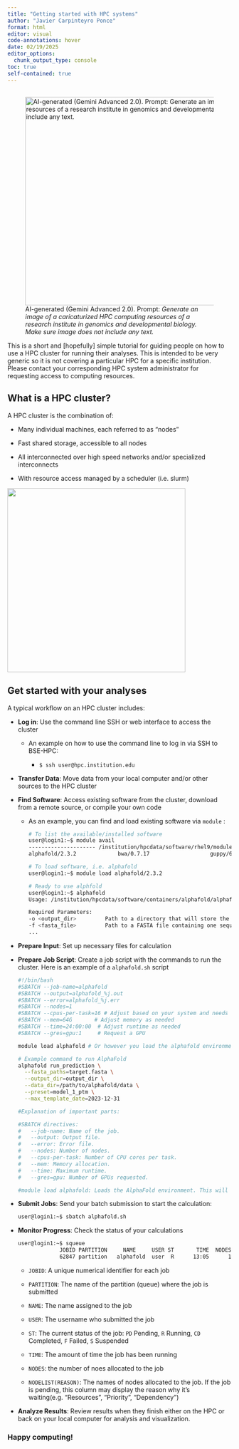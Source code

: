 ```yaml
---
title: "Getting started with HPC systems"
author: "Javier Carpinteyro Ponce"
format: html
editor: visual
code-annotations: hover
date: 02/19/2025
editor_options: 
  chunk_output_type: console
toc: true
self-contained: true
---
```


## 

![AI-generated (Gemini Advanced 2.0). Prompt: *Generate an image of a caricaturized HPC computing resources of a research institute in genomics and developmental biology. Make sure image does not include any text.*](images/Gemini_Generated_Image_drwfmadrwfmadrwf.jpeg){fig-alt="Prompt: Generate an image of a caricaturized HPC computing resources of a research institute in genomics and developmental biology. Make sure image does not contain any text" width="686" height="468"}

This is a short and \[hopefully\] simple tutorial for guiding people on how to use a HPC cluster for running their analyses. This is intended to be very generic so it is not covering a particular HPC for a specific institution. Please contact your corresponding HPC system administrator for requesting access to computing resources.

## What is a HPC cluster?

A HPC cluster is the combination of:

-   Many individual machines, each referred to as "nodes"

-   Fast shared storage, accessible to all nodes

-   All interconnected over high speed networks and/or specialized interconnects

-   With resource access managed by a scheduler (i.e. slurm)

![](images/ChatGPT%20Image%20Jul%201,%202025%20at%2003_24_05%20PM.png){fig-align="center" width="400" height="413"}

## Get started with your analyses

A typical workflow on an HPC cluster includes:

-   **Log in**: Use the command line SSH or web interface to access the cluster

    -   An example on how to use the command line to log in via SSH to BSE-HPC:

        -   `$ ssh user@hpc.institution.edu`

-   **Transfer Data**: Move data from your local computer and/or other sources to the HPC cluster

-   **Find Software**: Access existing software from the cluster, download from a remote source, or compile your own code

    -   As an example, you can find and load existing software via `module` :

        ``` bash
        # To list the available/installed software
        user@login1:~$ module avail
        --------------------- /institution/hpcdata/software/rhel9/modules/bio ---------------------------------   
        alphafold/2.3.2             bwa/0.7.17                   guppy/6.0.1           metaxa2/2.2.3            

        # To load software, i.e. alphafold
        user@login1:~$ module load alphafold/2.3.2

        # Ready to use alphfold
        user@login1:~$ alphafold
        Usage: /institution/hpcdata/software/containers/alphafold/alphafold_2.3.2.sh <OPTIONS>

        Required Parameters:
        -o <output_dir>         Path to a directory that will store the results.
        -f <fasta_file>         Path to a FASTA file containing one sequence
        ...
        ```

-   **Prepare Input**: Set up necessary files for calculation

-   **Prepare Job Script**: Create a job script with the commands to run the cluster. Here is an example of a `alphafold.sh` script

    ``` bash
    #!/bin/bash
    #SBATCH --job-name=alphafold
    #SBATCH --output=alphafold_%j.out
    #SBATCH --error=alphafold_%j.err
    #SBATCH --nodes=1
    #SBATCH --cpus-per-task=16 # Adjust based on your system and needs
    #SBATCH --mem=64G       # Adjust memory as needed
    #SBATCH --time=24:00:00  # Adjust runtime as needed
    #SBATCH --gres=gpu:1     # Request a GPU

    module load alphafold # Or however you load the alphafold environment

    # Example command to run AlphaFold
    alphafold run_prediction \
      --fasta_paths=target.fasta \
      --output_dir=output_dir \
      --data_dir=/path/to/alphafold/data \
      --preset=model_1_ptm \
      --max_template_date=2023-12-31

    #Explanation of important parts:

    #SBATCH directives:
    #   --job-name: Name of the job.
    #   --output: Output file.
    #   --error: Error file.
    #   --nodes: Number of nodes.
    #   --cpus-per-task: Number of CPU cores per task.
    #   --mem: Memory allocation.
    #   --time: Maximum runtime.
    #   --gres=gpu: Number of GPUs requested.

    #module load alphafold: Loads the AlphaFold environment. This will vary depending on your HPC setup.
    ```

-   **Submit Jobs**: Send your batch submission to start the calculation:

    ``` bash
    user@login1:~$ sbatch alphafold.sh
    ```

-   **Monitor Progress**: Check the status of your calculations

    ``` bash
    user@login1:~$ squeue
                 JOBID PARTITION     NAME     USER ST       TIME  NODES NODELIST(REASON)
                 62847 partition   alphafold  user  R      13:05      1 vgpu-2017-001
    ```

    -   `JOBID`: A unique numerical identifier for each job

    -   `PARTITION`: The name of the partition (queue) where the job is submitted

    -   `NAME`: The name assigned to the job

    -   `USER`: The username who submitted the job

    -   `ST`: The current status of the job: `PD` Pending, `R` Running, `CD` Completed, `F` Failed, `S` Suspended

    -   `TIME`: The amount of time the job has been running

    -   `NODES`: the number of noes allocated to the job

    -   `NODELIST(REASON)`: The names of nodes allocated to the job. If the job is pending, this column may display the reason why it's waiting(e.g. "Resources", "Priority", "Dependency")

-   **Analyze Results**: Review results when they finish either on the HPC or back on your local computer for analysis and visualization.

### Happy computing!